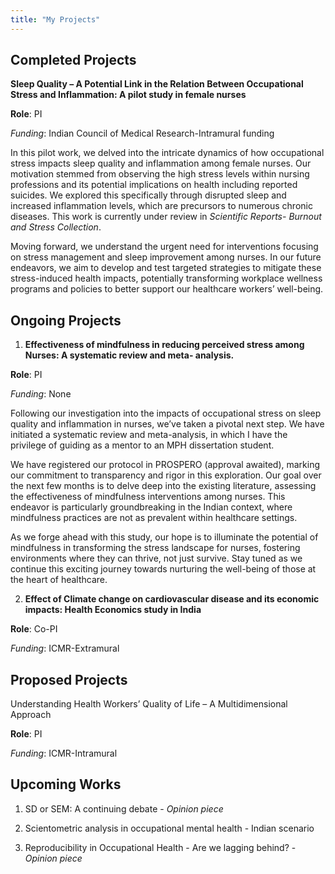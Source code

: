 ```yaml
---
title: "My Projects"
---
```


## Completed Projects

**Sleep Quality -- A Potential Link in the Relation Between Occupational Stress and Inflammation: A pilot study in female nurses**

**Role**: PI

*Funding*: Indian Council of Medical Research-Intramural funding

In this pilot work, we delved into the intricate dynamics of how occupational stress impacts sleep quality and inflammation among female nurses. Our motivation stemmed from observing the high stress levels within nursing professions and its potential implications on health including reported suicides. We explored this specifically through disrupted sleep and increased inflammation levels, which are precursors to numerous chronic diseases. This work is currently under review in *Scientific Reports- Burnout and Stress Collection*.

Moving forward, we understand the urgent need for interventions focusing on stress management and sleep improvement among nurses. In our future endeavors, we aim to develop and test targeted strategies to mitigate these stress-induced health impacts, potentially transforming workplace wellness programs and policies to better support our healthcare workers' well-being.

## Ongoing Projects

1.  **Effectiveness of mindfulness in reducing perceived stress among Nurses: A systematic review and meta- analysis.**

**Role**: PI

*Funding*: None

Following our investigation into the impacts of occupational stress on sleep quality and inflammation in nurses, we've taken a pivotal next step. We have initiated a systematic review and meta-analysis, in which I have the privilege of guiding as a mentor to an MPH dissertation student.

We have registered our protocol in PROSPERO (approval awaited), marking our commitment to transparency and rigor in this exploration. Our goal over the next few months is to delve deep into the existing literature, assessing the effectiveness of mindfulness interventions among nurses. This endeavor is particularly groundbreaking in the Indian context, where mindfulness practices are not as prevalent within healthcare settings.

As we forge ahead with this study, our hope is to illuminate the potential of mindfulness in transforming the stress landscape for nurses, fostering environments where they can thrive, not just survive. Stay tuned as we continue this exciting journey towards nurturing the well-being of those at the heart of healthcare.

2.  **Effect of Climate change on cardiovascular disease and its economic impacts: Health Economics study in India**

**Role**: Co-PI

*Funding*: ICMR-Extramural

## Proposed Projects

Understanding Health Workers' Quality of Life -- A Multidimensional Approach

**Role**: PI

*Funding*: ICMR-Intramural

## Upcoming Works

1.  SD or SEM: A continuing debate - *Opinion piece*

2.  Scientometric analysis in occupational mental health - Indian scenario

3.  Reproducibility in Occupational Health - Are we lagging behind? - *Opinion piece*
